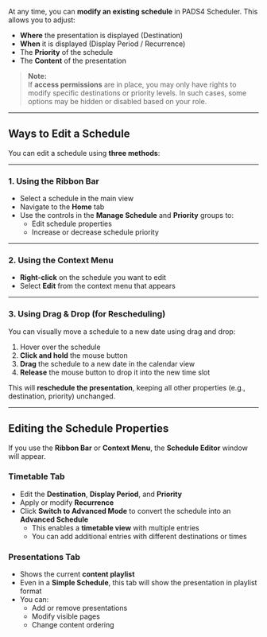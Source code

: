 At any time, you can **modify an existing schedule** in PADS4 Scheduler. This allows you to adjust:

- **Where** the presentation is displayed (Destination)  
- **When** it is displayed (Display Period / Recurrence)  
- The **Priority** of the schedule  
- The **Content** of the presentation

> **Note:**  
> If **access permissions** are in place, you may only have rights to modify specific destinations or priority levels. In such cases, some options may be hidden or disabled based on your role.

---

## Ways to Edit a Schedule

You can edit a schedule using **three methods**:

---

### 1. Using the Ribbon Bar

- Select a schedule in the main view  
- Navigate to the **Home** tab  
- Use the controls in the **Manage Schedule** and **Priority** groups to:
  - Edit schedule properties
  - Increase or decrease schedule priority

---

### 2. Using the Context Menu

- **Right-click** on the schedule you want to edit  
- Select **Edit** from the context menu that appears

---

### 3. Using Drag & Drop (for Rescheduling)

You can visually move a schedule to a new date using drag and drop:

1. Hover over the schedule  
2. **Click and hold** the mouse button  
3. **Drag** the schedule to a new date in the calendar view  
4. **Release** the mouse button to drop it into the new time slot

This will **reschedule the presentation**, keeping all other properties (e.g., destination, priority) unchanged.

---

## Editing the Schedule Properties

If you use the **Ribbon Bar** or **Context Menu**, the **Schedule Editor** window will appear.

### Timetable Tab

- Edit the **Destination**, **Display Period**, and **Priority**
- Apply or modify **Recurrence**
- Click **Switch to Advanced Mode** to convert the schedule into an **Advanced Schedule**
  - This enables a **timetable view** with multiple entries
  - You can add additional entries with different destinations or times

### Presentations Tab

- Shows the current **content playlist**
- Even in a **Simple Schedule**, this tab will show the presentation in playlist format
- You can:
  - Add or remove presentations  
  - Modify visible pages  
  - Change content ordering
